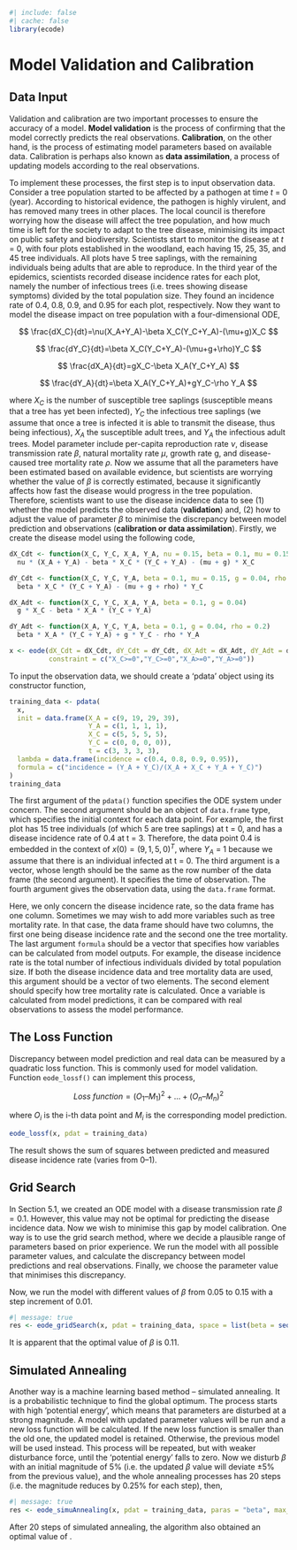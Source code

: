 ```r
#| include: false
#| cache: false
library(ecode)
```

# Model Validation and Calibration

## Data Input

Validation and calibration are two important processes to ensure the accuracy of a model. **Model validation** is the process of confirming that the model correctly predicts the real observations. **Calibration**, on the other hand, is the process of estimating model parameters based on available data. Calibration is perhaps also known as **data assimilation**, a process of updating models according to the real observations.

To implement these processes, the first step is to input observation data. Consider a tree population started to be affected by a pathogen at time *t* = 0 (year). According to historical evidence, the pathogen is highly virulent, and has removed many trees in other places. The local council is therefore worrying how the disease will affect the tree population, and how much time is left for the society to adapt to the tree disease, minimising its impact on public safety and biodiversity. Scientists start to monitor the disease at *t* = 0, with four plots established in the woodland, each having 15, 25, 35, and 45 tree individuals. All plots have 5 tree saplings, with the remaining individuals being adults that are able to reproduce. In the third year of the epidemics, scientists recorded disease incidence rates for each plot, namely the number of infectious trees (i.e. trees showing disease symptoms) divided by the total population size. They found an incidence rate of 0.4, 0.8, 0.9, and 0.95 for each plot, respectively. Now they want to model the disease impact on tree population with a four-dimensional ODE,

$$
\frac{dX_C}{dt}=\nu(X_A+Y_A)-\beta X_C(Y_C+Y_A)-(\mu+g)X_C
$$

$$
\frac{dY_C}{dt}=\beta X_C(Y_C+Y_A)-(\mu+g+\rho)Y_C
$$

$$
\frac{dX_A}{dt}=gX_C-\beta X_A(Y_C+Y_A)
$$

$$
\frac{dY_A}{dt}=\beta X_A(Y_C+Y_A)+gY_C-\rho Y_A
$$

where $X_C$ is the number of susceptible tree saplings (susceptible means that a tree has yet been infected), $Y_C$ the infectious tree saplings (we assume that once a tree is infected it is able to transmit the disease, thus being infectious), $X_A$ the susceptible adult trees, and $Y_A$ the infectious adult trees. Model parameter include per-capita reproduction rate $\nu$, disease transmission rate $\beta$, natural mortality rate $\mu$, growth rate g, and disease-caused tree mortality rate $\rho$. Now we assume that all the parameters have been estimated based on available evidence, but scientists are worrying whether the value of $\beta$ is correctly estimated, because it significantly affects how fast the disease would progress in the tree population. Therefore, scientists want to use the disease incidence data to see (1) whether the model predicts the observed data (**validation**) and, (2) how to adjust the value of parameter $\beta$ to minimise the discrepancy between model prediction and observations (**calibration or data assimilation**). Firstly, we create the disease model using the following code,

```r
dX_Cdt <- function(X_C, Y_C, X_A, Y_A, nu = 0.15, beta = 0.1, mu = 0.15, g = 0.04)
  nu * (X_A + Y_A) - beta * X_C * (Y_C + Y_A) - (mu + g) * X_C

dY_Cdt <- function(X_C, Y_C, Y_A, beta = 0.1, mu = 0.15, g = 0.04, rho = 0.2)
  beta * X_C * (Y_C + Y_A) - (mu + g + rho) * Y_C

dX_Adt <- function(X_C, Y_C, X_A, Y_A, beta = 0.1, g = 0.04)
  g * X_C - beta * X_A * (Y_C + Y_A)

dY_Adt <- function(X_A, Y_C, Y_A, beta = 0.1, g = 0.04, rho = 0.2)
  beta * X_A * (Y_C + Y_A) + g * Y_C - rho * Y_A

x <- eode(dX_Cdt = dX_Cdt, dY_Cdt = dY_Cdt, dX_Adt = dX_Adt, dY_Adt = dY_Adt,
          constraint = c("X_C>=0","Y_C>=0","X_A>=0","Y_A>=0"))

```

To input the observation data, we should create a ‘pdata’ object using its constructor function,

```r
training_data <- pdata(
  x,
  init = data.frame(X_A = c(9, 19, 29, 39),
                    Y_A = c(1, 1, 1, 1),
                    X_C = c(5, 5, 5, 5),
                    Y_C = c(0, 0, 0, 0)),
                    t = c(3, 3, 3, 3),
  lambda = data.frame(incidence = c(0.4, 0.8, 0.9, 0.95)),
  formula = c("incidence = (Y_A + Y_C)/(X_A + X_C + Y_A + Y_C)")
)
training_data 
```

The first argument of the `pdata()` function specifies the ODE system under concern. The second argument should be an object of `data.frame` type, which specifies the initial context for each data point. For example, the first plot has 15 tree individuals (of which 5 are tree saplings) at t = 0, and has a disease incidence rate of 0.4 at t = 3. Therefore, the data point 0.4 is embedded in the context of $x(0) = (9, 1, 5, 0)^T$, where $Y_A$ = 1 because we assume that there is an individual infected at t = 0. The third argument is a vector, whose length should be the same as the row number of the data frame (the second argument). It specifies the time of observation. The fourth argument gives the observation data, using the `data.frame` format. 

Here, we only concern the disease incidence rate, so the data frame has one column. Sometimes we may wish to add more variables such as tree mortality rate. In that case, the data frame should have two columns, the first one being disease incidence rate and the second one the tree mortality. The last argument `formula` should be a vector that specifies how variables can be calculated from model outputs. For example, the disease incidence rate is the total number of infectious individuals divided by total population size. If both the disease incidence data and tree mortality data are used, this argument should be a vector of two elements. The second element should specify how tree mortality rate is calculated. Once a variable is calculated from model predictions, it can be compared with real observations to assess the model performance.

## The Loss Function

Discrepancy between model prediction and real data can be measured by a quadratic loss function. This is commonly used for model validation. Function `eode_lossf()` can implement this process, 

$$
Loss\ function = (O_1 – M_1)^2 + … + (O_n – M_n)^2 
$$

where $O_i$ is the i-th data point and $M_i$ is the corresponding model prediction.

```r
eode_lossf(x, pdat = training_data)
```

The result shows the sum of squares between predicted and measured disease incidence rate (varies from 0–1).

## Grid Search

In Section 5.1, we created an ODE model with a disease transmission rate $\beta=0.1$. However, this value may not be optimal for predicting the disease incidence data. Now we wish to minimise this gap by model calibration. One way is to use the grid search method, where we decide a plausible range of parameters based on prior experience. We run the model with all possible parameter values, and calculate the discrepancy between model predictions and real observations. Finally, we choose the parameter value that minimises this discrepancy. 

Now, we run the model with different values of $\beta$ from 0.05 to 0.15 with a step increment of 0.01.

```r
#| message: true
res <- eode_gridSearch(x, pdat = training_data, space = list(beta = seq(0.05,0.15,0.01)))
```

It is apparent that the optimal value of $\beta$ is 0.11.

## Simulated Annealing

Another way is a machine learning based method – simulated annealing. It is a probabilistic technique to find the global optimum. The process starts with high ‘potential energy’, which means that parameters are disturbed at a strong magnitude. A model with updated parameter values will be run and a new loss function will be calculated. If the new loss function is smaller than the old one, the updated model is retained. Otherwise, the previous model will be used instead. This process will be repeated, but with weaker disturbance force, until the ‘potential energy’ falls to zero. Now we disturb $\beta$ with an initial magnitude of 5% (i.e. the updated $\beta$ value will deviate ±5% from the previous value), and the whole annealing processes has 20 steps (i.e. the magnitude reduces by 0.25% for each step), then,

```r
#| message: true
res <- eode_simuAnnealing(x, pdat = training_data, paras = "beta", max_disturb = 0.05, AnnN = 20)
```

After 20 steps of simulated annealing, the algorithm also obtained an optimal value of \beta=0.11.
